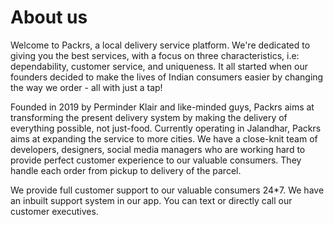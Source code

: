 
<Seo title="About us" />

# About us

Welcome to Packrs, a local delivery service platform. We're dedicated to giving you the best services, with a focus on three characteristics, i.e: dependability, customer service, and uniqueness. It all started when our founders decided to make the lives of Indian consumers easier by changing the way we order - all with just a tap!

Founded in 2019 by Perminder Klair and like-minded guys, Packrs aims at transforming the present delivery system by making the delivery of everything possible, not just-food. Currently operating in Jalandhar, Packrs aims at expanding the service to more cities. We have a close-knit team of developers, designers, social media managers who are working hard to provide perfect customer experience to our valuable consumers. They handle each order from pickup to delivery of the parcel.

We provide full customer support to our valuable consumers 24\*7. We have an inbuilt support system in our app. You can text or directly call our customer executives.
